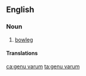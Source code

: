 ==English==

===Noun===
{{wikipedia}}
{{en-noun|head=[[genu]] [[varum]]}}

# {{lb|en|medical}} [[bowleg]]

====Translations====
{{trans-see|bowleg}}

[[ca:genu varum]]
[[ta:genu varum]]